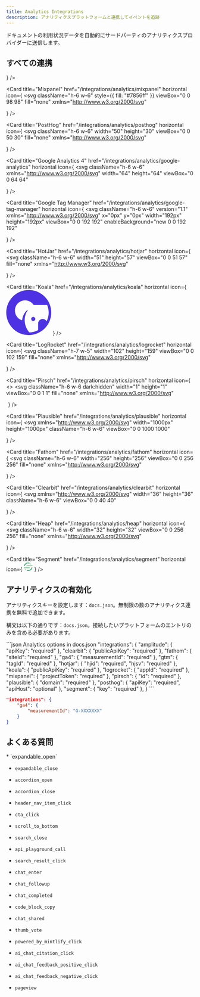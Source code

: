 ```yaml
---
title: Analytics Integrations
description: アナリティクスプラットフォームと連携してイベントを追跡
---
```


ドキュメントの利用状況データを自動的にサードパーティのアナリティクスプロバイダーに送信します。

## すべての連携

<CardGroup cols={2}>
  <Card
    title="Amplitude"
    href="/integrations/analytics/amplitude"
    horizontal
    icon={<svg className="h-6 w-6" width="36" height="36" viewBox="0 0 36 36" fill="none" xmlns="http://www.w3.org/2000/svg">
<path d="M15.5988 8.04494C15.4989 7.91714 15.3924 7.84668 15.2646 7.84668C15.1728 7.85323 15.0876 7.88273 15.009 7.93188C14.0635 8.67087 12.7773 11.8055 11.7188 15.9412L12.6576 15.9477C14.5059 15.969 16.4165 15.9903 18.3008 16.0182C17.8027 14.1273 17.3341 12.5068 16.9015 11.1926C16.2674 9.28205 15.8414 8.42181 15.5988 8.04494Z" fill="#1E61F0"/>
<path d="M17.6964 0.078125C7.92405 0.078125 0 8.00217 0 17.7745C0 27.5468 7.92405 35.4709 17.6964 35.4709C27.4687 35.4709 35.3928 27.5468 35.3928 17.7745C35.3928 8.00217 27.4687 0.078125 17.6964 0.078125ZM30.7589 17.5615C30.7098 17.7598 30.5885 17.9531 30.4181 18.094C30.3968 18.1088 30.3755 18.1219 30.3542 18.1366L30.3329 18.1514L30.2903 18.1792L30.2543 18.2005C30.1199 18.271 29.9692 18.307 29.8135 18.307H21.4274C21.4913 18.584 21.5699 18.9035 21.6469 19.2459C22.109 21.2286 23.3248 26.5014 24.6242 26.5014H24.652H24.6668H24.6946C25.704 26.5014 26.2234 25.0382 27.3606 21.8316L27.3753 21.7955C27.5605 21.2843 27.7669 20.701 27.9865 20.0832L28.0439 19.9276C28.1291 19.7211 28.3634 19.6146 28.5698 19.6998C28.7189 19.7572 28.8254 19.9063 28.8254 20.0701C28.8254 20.1127 28.8189 20.1488 28.8107 20.1832L28.7615 20.3388C28.6403 20.7223 28.5207 21.2417 28.3699 21.8463C27.6948 24.6466 26.6707 28.8757 24.0556 28.8757H24.0343C22.3433 28.861 21.334 26.1606 20.8998 25.0022C20.0903 22.8409 19.4791 20.5453 18.8893 18.3152H11.1864L9.58718 23.439L9.56588 23.4177C9.32501 23.7946 8.82034 23.9076 8.44347 23.6668C8.20916 23.5176 8.0666 23.262 8.0666 22.9851V22.9573L8.16655 22.3739C8.38612 21.0598 8.65648 19.6867 8.9547 18.3087H5.68578L5.67104 18.2939C5.00251 18.194 4.54043 17.5697 4.64039 16.9012C4.71904 16.3817 5.1172 15.9705 5.62843 15.8771C5.75624 15.8623 5.88405 15.8558 6.01186 15.8623H6.16752C7.19817 15.8771 8.29272 15.8984 9.50034 15.9115C11.1995 9.00333 13.1674 5.49191 15.3565 5.48535C17.7013 5.48535 19.4431 10.8221 20.8359 16.0458L20.8424 16.0671C23.7 16.1245 26.756 16.2097 29.7185 16.4227L29.8463 16.4374C29.8954 16.4374 29.938 16.444 29.9888 16.4522H30.0036L30.0183 16.4588H30.0249C30.5312 16.5587 30.8654 17.0568 30.7589 17.5615Z" fill="#1E61F0"/>
</svg>}
  />

  <Card
    title="Mixpanel"
    href="/integrations/analytics/mixpanel"
    horizontal
    icon={
<svg
className="h-6 w-6"
style={{ fill: "#7856ff" }}
viewBox="0 0 98 98"
fill="none"
xmlns="http://www.w3.org/2000/svg"
>
<path d="M24.2391 58.7912C29.877 58.7912 34.4475 54.2207 34.4475 48.5828C34.4475 42.9449 29.877 38.3745 24.2391 38.3745C18.6012 38.3745 14.0308 42.9449 14.0308 48.5828C14.0308 54.2207 18.6012 58.7912 24.2391 58.7912Z"></path>
<path d="M54.7787 55.7046C58.7675 55.7046 62.0011 52.4716 62.0011 48.4834C62.0011 44.4952 58.7675 41.2622 54.7787 41.2622C50.7899 41.2622 47.5563 44.4952 47.5563 48.4834C47.5563 52.4716 50.7899 55.7046 54.7787 55.7046Z"></path>
<path d="M78.6018 52.0652C80.547 52.0652 82.1239 50.4883 82.1239 48.5431C82.1239 46.5979 80.547 45.021 78.6018 45.021C76.6566 45.021 75.0798 46.5979 75.0798 48.5431C75.0798 50.4883 76.6566 52.0652 78.6018 52.0652Z"></path>
</svg>
}
  />

  <Card
    title="PostHog"
    href="/integrations/analytics/posthog"
    horizontal
    icon={
<svg
className="h-6 w-6"
width="50"
height="30"
viewBox="0 0 50 30"
fill="none"
xmlns="http://www.w3.org/2000/svg"
>
<path
  d="M10.8914 17.2057c-.3685.7371-1.42031.7371-1.78884 0L8.2212 15.443c-.14077-.2815-.14077-.6129 0-.8944l.88136-1.7627c.36853-.7371 1.42034-.7371 1.78884 0l.8814 1.7627c.1407.2815.1407.6129 0 .8944l-.8814 1.7627zM10.8914 27.2028c-.3685.737-1.42031.737-1.78884 0L8.2212 25.44c-.14077-.2815-.14077-.6129 0-.8944l.88136-1.7627c.36853-.7371 1.42034-.7371 1.78884 0l.8814 1.7627c.1407.2815.1407.6129 0 .8944l-.8814 1.7628z"
  fill="#1D4AFF"
/>
<path
  d="M0 23.4082c0-.8909 1.07714-1.3371 1.70711-.7071l4.58338 4.5834c.62997.63.1838 1.7071-.7071 1.7071H.999999c-.552284 0-.999999-.4477-.999999-1v-4.5834zm0-4.8278c0 .2652.105357.5196.292893.7071l9.411217 9.4112c.18753.1875.44189.2929.70709.2929h5.1692c.8909 0 1.3371-1.0771.7071-1.7071L1.70711 12.7041C1.07714 12.0741 0 12.5203 0 13.4112v5.1692zm0-9.99701c0 .26521.105357.51957.292893.7071L19.7011 28.6987c.1875.1875.4419.2929.7071.2929h5.1692c.8909 0 1.3371-1.0771.7071-1.7071L1.70711 2.70711C1.07715 2.07715 0 2.52331 0 3.41421v5.16918zm9.997 0c0 .26521.1054.51957.2929.7071l17.994 17.99401c.63.63 1.7071.1838 1.7071-.7071v-5.1692c0-.2652-.1054-.5196-.2929-.7071l-17.994-17.994c-.63-.62996-1.7071-.18379-1.7071.70711v5.16918zm11.7041-5.87628c-.63-.62997-1.7071-.1838-1.7071.7071v5.16918c0 .26521.1054.51957.2929.7071l7.997 7.99701c.63.63 1.7071.1838 1.7071-.7071v-5.1692c0-.2652-.1054-.5196-.2929-.7071l-7.997-7.99699z"
  fill="#F9BD2B"
/>
<path
  d="M42.5248 23.5308l-9.4127-9.4127c-.63-.63-1.7071-.1838-1.7071.7071v13.1664c0 .5523.4477 1 1 1h14.5806c.5523 0 1-.4477 1-1v-1.199c0-.5523-.4496-.9934-.9973-1.0647-1.6807-.2188-3.2528-.9864-4.4635-2.1971zm-6.3213 2.2618c-.8829 0-1.5995-.7166-1.5995-1.5996 0-.8829.7166-1.5995 1.5995-1.5995.883 0 1.5996.7166 1.5996 1.5995 0 .883-.7166 1.5996-1.5996 1.5996z"
  fill="#000"
/>
<path
  d="M0 27.9916c0 .5523.447715 1 1 1h4.58339c.8909 0 1.33707-1.0771.70711-1.7071l-4.58339-4.5834C1.07714 22.0711 0 22.5173 0 23.4082v4.5834zM9.997 10.997L1.70711 2.70711C1.07714 2.07714 0 2.52331 0 3.41421v5.16918c0 .26521.105357.51957.292893.7071L9.997 18.9946V10.997zM1.70711 12.7041C1.07714 12.0741 0 12.5203 0 13.4112v5.1692c0 .2652.105357.5196.292893.7071L9.997 28.9916V20.994l-8.28989-8.2899z"
  fill="#1D4AFF"
/>
<path
  d="M19.994 11.4112c0-.2652-.1053-.5196-.2929-.7071l-7.997-7.99699c-.6299-.62997-1.70709-.1838-1.70709.7071v5.16918c0 .26521.10539.51957.29289.7071l9.7041 9.70411v-7.5834zM9.99701 28.9916h5.58339c.8909 0 1.3371-1.0771.7071-1.7071L9.99701 20.994v7.9976zM9.99701 10.997v7.5834c0 .2652.10539.5196.29289.7071l9.7041 9.7041v-7.5834c0-.2652-.1053-.5196-.2929-.7071L9.99701 10.997z"
  fill="#F54E00"
/>
</svg>
}
  />

  <Card
    title="Google Analytics 4"
    href="/integrations/analytics/google-analytics"
    horizontal
    icon={
<svg
className="h-6 w-6"
xmlns="http://www.w3.org/2000/svg"
width="64"
height="64"
viewBox="0 0 64 64"
>
<g transform="matrix(.363638 0 0 .363636 -3.272763 -2.909091)">
  <path
    d="M130 29v132c0 14.77 10.2 23 21 23 10 0 21-7 21-23V30c0-13.54-10-22-21-22s-21 9.33-21 21z"
    fill="#f9ab00"
  />
  <g fill="#e37400">
    <path d="M75 96v65c0 14.77 10.2 23 21 23 10 0 21-7 21-23V97c0-13.54-10-22-21-22s-21 9.33-21 21z" />
    <circle cx="41" cy="163" r="21" />
  </g>
</g>
</svg>
}
  />

  <Card
    title="Google Tag Manager"
    href="/integrations/analytics/google-tag-manager"
    horizontal
    icon={
<svg
className="h-6 w-6"
version="1.1"
xmlns="http://www.w3.org/2000/svg"
x="0px"
y="0px"
width="192px"
height="192px"
viewBox="0 0 192 192"
enableBackground="new 0 0 192 192"
>
<rect fill="none" width="192" height="192" />
<g>
  <polygon
    fill="#8AB4F8"
    points="111.31,176.79 80.76,147 146.37,80 178,111 	"
  />
  <path
    fill="#4285F4"
    d="M111.44,45.08L81,14L14.44,79.93c-8.58,8.58-8.58,22.49,0,31.08L80,177l31-29L61.05,95.47L111.44,45.08z"
  />
  <path
    fill="#8AB4F8"
    d="M177.56,80.44l-66-66c-8.59-8.59-22.52-8.59-31.11,0c-8.59,8.59-8.59,22.52,0,31.11l66,66
  c8.59,8.59,22.52,8.59,31.11,0C186.15,102.96,186.15,89.03,177.56,80.44z"
  />
  <circle fill="#246FDB" cx="95.5" cy="162.5" r="21.5" />
</g>
</svg>
}
  />

  <Card
    title="HotJar"
    href="/integrations/analytics/hotjar"
    horizontal
    icon={
<svg
className="h-6 w-6"
width="51"
height="57"
viewBox="0 0 51 57"
fill="none"
xmlns="http://www.w3.org/2000/svg"
>
<path
  d="M20.9743 23.3016C27.5805 19.6488 36.6281 14.645 36.6281 0.0820312H25.6725C25.6725 8.23006 21.687 10.4338 15.6538 13.7698C9.0477 17.4239 0 22.4256 0 36.99H10.9556C10.9556 28.8414 14.9412 26.6376 20.9743 23.3016Z"
  fill="#FF3C00"
/>
<path
  d="M39.9362 19.9551C39.9362 28.1035 35.9506 30.3073 29.9175 33.6428C23.3131 37.2956 14.2637 42.2987 14.2637 56.8628H25.2189C25.2189 48.7143 29.2044 46.5106 35.2375 43.1746C41.8436 39.5218 50.8909 34.5193 50.8909 19.9551H39.9362Z"
  fill="#FF3C00"
/>
</svg>
}
  />

  <Card
    title="Koala"
    href="/integrations/analytics/koala"
    horizontal
    icon={
<svg className="h-6 w-6" width="121" height="121" viewBox="0 0 121 121" fill="none" xmlns="http://www.w3.org/2000/svg">
<path d="M72.5246 72.3223C71.4431 72.3248 70.3866 72.6473 69.4886 73.2503C68.5911 73.8528 67.8916 74.7078 67.4796 75.7078C67.0676 76.7073 66.9611 77.8068 67.1736 78.8673C67.3861 79.9273 67.9081 80.9008 68.6736 81.6648C69.4391 82.4283 70.4136 82.9483 71.4746 83.1583C72.5351 83.3683 73.6346 83.2593 74.6331 82.8448C75.6321 82.4303 76.4856 81.7293 77.0861 80.8303C77.6866 79.9308 78.0071 78.8738 78.0071 77.7923C78.0071 77.0728 77.8651 76.3603 77.5896 75.6958C77.3141 75.0313 76.9101 74.4278 76.4006 73.9198C75.8911 73.4118 75.2866 73.0088 74.6216 72.7348C73.9566 72.4608 73.2436 72.3203 72.5246 72.3223Z" fill="#4D32E4"/>
<path d="M60.5 0C44.4544 0 29.066 6.3741 17.7201 17.7201C6.3741 29.066 0 44.4544 0 60.5C0 76.5455 6.3741 91.934 17.7201 103.28C29.066 114.626 44.4544 121 60.5 121C76.5455 121 91.934 114.626 103.28 103.28C114.626 91.934 121 76.5455 121 60.5C121 44.4544 114.626 29.066 103.28 17.7201C91.934 6.3741 76.5455 0 60.5 0ZM108.522 84.07C107.203 81.71 105.138 79.855 102.65 78.796C100.163 77.737 97.3945 77.534 94.779 78.2195C92.164 78.9045 89.8505 80.439 88.202 82.5815C86.553 84.724 85.663 87.3535 85.6705 90.057V107.211C85.6705 107.387 85.6705 107.551 85.6705 107.728C78.4335 111.61 70.3975 113.767 62.189 114.03C53.4065 104.206 48.8746 91.3035 49.5848 78.146C50.1465 69.442 53.0275 61.047 57.929 53.8325C58.004 53.7305 58.038 53.6035 58.024 53.4775C58.01 53.351 57.949 53.235 57.853 53.152C57.752 53.089 57.633 53.061 57.515 53.0725C57.3965 53.0835 57.285 53.134 57.1975 53.215C49.6673 59.3625 44.6827 68.0835 43.2071 77.692C43.0432 78.549 42.8541 80.0115 42.7533 80.818C42.7533 81.171 42.2492 81.259 42.0349 81.196C37.9451 79.838 34.2333 77.534 31.201 74.472C28.1687 71.4095 25.9014 67.6755 24.5833 63.5725C23.2651 59.4695 22.9333 55.1135 23.6147 50.8585C24.2962 46.603 25.9717 42.5685 28.5052 39.0824C31.0387 35.5963 34.3587 32.7568 38.1956 30.7947C42.0325 28.8326 46.2781 27.8031 50.5875 27.7899C54.897 27.7767 59.149 28.7802 62.9975 30.7187C66.8465 32.6573 70.184 35.4763 72.7385 38.9469C73 39.3158 73.3455 39.6171 73.7465 39.8254C74.148 40.0337 74.593 40.1429 75.045 40.1442H85.62H109.946C112.846 47.1544 114.22 54.702 113.977 62.2845C113.733 69.867 111.879 77.3105 108.535 84.12L108.522 84.07Z" fill="#4D32E4"/>
</svg>
}
  />

  <Card
    title="LogRocket"
    href="/integrations/analytics/logrocket"
    horizontal
    icon={
<svg
className="h-7 w-5"
width="102"
height="159"
viewBox="0 0 102 159"
fill="none"
xmlns="http://www.w3.org/2000/svg"
>
<path
  d="M33.7001 18.4998C38.1001 11.4998 44.0001 5.3998 50.9001 0.799805C57.7001 5.2998 63.5001 11.2998 67.9001 18.1998C79.4001 34.1998 85.2001 53.4998 84.4001 73.1998C88.0001 76.0998 91.7001 78.8998 95.2001 81.7998C100.2 86.2998 102.6 93.0998 101.4 99.6998C99.7001 107.9 98.1001 116.1 96.3001 124.3C95.1001 127.9 91.2001 129.8 87.7001 128.6C87.1001 128.4 86.5001 128.1 86.0001 127.7C80.2001 123.1 74.6001 118.3 68.8001 113.6C58.9001 123 43.5001 123.1 33.5001 113.8C29.4001 116.8 25.5001 120.5 21.5001 123.8C19.7001 125.5 17.8001 127.1 15.6001 128.3C12.1001 129.7 8.10011 127.9 6.80011 124.4C6.70011 124.2 6.7001 124 6.6001 123.9C4.8001 115.9 2.8001 107.9 1.0001 99.8998C-0.399898 92.8998 2.1001 85.7998 7.5001 81.1998C10.6001 78.6998 13.8001 76.1998 17.0001 73.6998C17.9001 73.1998 17.4001 72.1998 17.5001 71.4998C17.1001 52.5998 22.8001 33.9998 33.7001 18.4998ZM39.4001 43.2998C35.2001 48.6998 35.7001 56.3998 40.6001 61.1998C46.2001 66.5998 55.1001 66.7998 60.9001 61.5998C65.0001 57.8998 66.4001 51.9998 64.5001 46.7998C62.5001 41.7998 57.9001 38.2998 52.5001 37.8998C47.4001 37.2998 42.5001 39.3998 39.4001 43.2998Z"
  fill="#764ABC"
/>
<path
  d="M31.7002 130.6C31.8002 128.7 33.5002 127.3 35.3002 127.5C35.8002 127.5 36.3002 127.7 36.7002 127.9C45.6002 132.2 56.0002 132.2 65.0002 127.9C66.7002 127 68.7002 127.7 69.6002 129.3C69.8002 129.6 69.9002 130 70.0002 130.4C70.0002 135.4 70.0002 140.4 70.0002 145.4C69.8002 147.2 68.1002 148.6 66.3002 148.4C65.7002 148.3 65.2002 148.1 64.7002 147.8C63.2002 146.5 61.9002 145.1 60.4002 143.8C58.1002 148.1 56.0002 152.4 53.7002 156.7C52.7002 158.3 50.6002 158.7 49.0002 157.7C48.6002 157.5 48.3002 157.1 48.1002 156.8C45.8002 152.5 43.7002 148.2 41.3002 143.9C39.9002 145.3 38.5002 146.7 37.0002 147.9C35.5002 149 33.3002 148.6 32.3002 147C32.0002 146.5 31.8002 146 31.7002 145.4C31.7002 140.5 31.7002 135.5 31.7002 130.6Z"
  fill="#764ABC"
/>
<path
  d="M50.7998 58.5005C54.5998 58.6005 57.6998 55.6005 57.7998 51.8005C57.6998 48.0005 54.5998 45.0005 50.7998 45.0005C46.9998 44.9005 43.8998 47.9005 43.7998 51.7005C43.7998 55.5005 46.9998 58.6005 50.7998 58.5005Z"
  fill="#764ABC"
/>
</svg>
}
  />

  <Card
    title="Pirsch"
    href="/integrations/analytics/pirsch"
    horizontal
    icon={
<>
<svg
  className="h-6 w-6 dark:hidden"
  width="1"
  height="1"
  viewBox="0 0 1 1"
  fill="none"
  xmlns="http://www.w3.org/2000/svg"
>
  <g clipPath="url(#clip0_2199_68)">
    <path
      d="M0.184082 0.631579C0.358477 0.631579 0.499871 0.490184 0.499871 0.315789C0.499871 0.141395 0.358477 0 0.184082 0V0.631579ZM0.815661 0.368421C0.641266 0.368421 0.499871 0.509816 0.499871 0.684211C0.499871 0.858605 0.641266 1 0.815661 1V0.368421Z"
      fill="black"
    />
    <path
      d="M0.710681 0.288549C0.78335 0.288549 0.842259 0.229639 0.842259 0.15697C0.842259 0.0843005 0.78335 0.0253906 0.710681 0.0253906C0.638011 0.0253906 0.579102 0.0843005 0.579102 0.15697C0.579102 0.229639 0.638011 0.288549 0.710681 0.288549Z"
      fill="black"
    />
    <path
      d="M0.289294 0.974095C0.361963 0.974095 0.420873 0.915185 0.420873 0.842516C0.420873 0.769847 0.361963 0.710938 0.289294 0.710938C0.216625 0.710938 0.157715 0.769847 0.157715 0.842516C0.157715 0.915185 0.216625 0.974095 0.289294 0.974095Z"
      fill="black"
    />
  </g>
  <defs>
    <clipPath id="clip0_2199_68">
      <rect width="1" height="1" fill="black" />
    </clipPath>
  </defs>
</svg>
<svg
  className="hidden h-6 w-6 dark:block"
  width="1"
  height="1"
  viewBox="0 0 1 1"
  fill="none"
  xmlns="http://www.w3.org/2000/svg"
>
  <g clipPath="url(#clip0_2199_68)">
    <path
      d="M0.184082 0.631579C0.358477 0.631579 0.499871 0.490184 0.499871 0.315789C0.499871 0.141395 0.358477 0 0.184082 0V0.631579ZM0.815661 0.368421C0.641266 0.368421 0.499871 0.509816 0.499871 0.684211C0.499871 0.858605 0.641266 1 0.815661 1V0.368421Z"
      fill="white"
    />
    <path
      d="M0.710681 0.288549C0.78335 0.288549 0.842259 0.229639 0.842259 0.15697C0.842259 0.0843005 0.78335 0.0253906 0.710681 0.0253906C0.638011 0.0253906 0.579102 0.0843005 0.579102 0.15697C0.579102 0.229639 0.638011 0.288549 0.710681 0.288549Z"
      fill="white"
    />
    <path
      d="M0.289294 0.974095C0.361963 0.974095 0.420873 0.915185 0.420873 0.842516C0.420873 0.769847 0.361963 0.710938 0.289294 0.710938C0.216625 0.710938 0.157715 0.769847 0.157715 0.842516C0.157715 0.915185 0.216625 0.974095 0.289294 0.974095Z"
      fill="white"
    />
  </g>
  <defs>
    <clipPath id="clip0_2199_68">
      <rect width="1" height="1" fill="white" />
    </clipPath>
  </defs>
</svg>
</>
}
  />

  <Card
    title="Plausible"
    href="/integrations/analytics/plausible"
    horizontal
    icon={
<svg
xmlns="http://www.w3.org/2000/svg"
width="1000px"
height="1000px"
className="h-6 w-6"
viewBox="0 0 1000 1000"
>
<defs>
  <radialGradient
    cx="79.1305263%"
    cy="87.6448158%"
    fx="79.1305263%"
    fy="87.6448158%"
    r="96.9897763%"
    id="radialGradient-1"
  >
    <stop stopColor="#2440E6" offset="0%" />
    <stop stopColor="#5661B3" offset="100%" />
  </radialGradient>
  <radialGradient
    cx="0%"
    cy="30.2198829%"
    fx="0%"
    fy="30.2198829%"
    r="62.2688936%"
    gradientTransform="translate(0.000000,0.302199),scale(1.000000,0.722519),rotate(61.734530),translate(-0.000000,-0.302199)"
    id="radialGradient-2"
  >
    <stop stopColor="#6574CD" stopOpacity="0.5" offset="0%" />
    <stop stopColor="#6574CD" offset="100%" />
  </radialGradient>
</defs>
<g stroke="none" strokeWidth="1" fill="none" fillRule="evenodd">
  <g transform="translate(19.000000, 0.000000)">
    <g transform="translate(-19.000000, 0.000000)">
      <rect x="0" y="0" width="1000" height="1000" />
      <g transform="translate(124.069479, 0.000000)">
        <g transform="translate(376.923077, 500.000000) scale(-1, 1) rotate(-180.000000) translate(-376.923077, -500.000000) translate(2.233251, -0.000000)">
          <circle
            fill="url(#radialGradient-1)"
            cx="373.69727"
            cy="624.069479"
            r="373.449132"
          />
          <path
            d="M309.677419,993.322174 C232.506203,979.92267 167.493797,947.168328 113.647643,894.562869 C58.3126551,840.468576 24.0694789,777.44128 7.44416873,698.781231 L1.7369727,671.982223 L0.992555831,336.498352 L0.248138958,0.76634245 L7.19602978,0.76634245 C11.1662531,0.76634245 23.82134,2.00703724 35.235732,3.24773203 C132.754342,15.158402 215.632754,74.215474 260.794045,163.793638 C272.208437,186.622422 280.397022,212.925151 286.104218,245.679494 C290.818859,273.471057 291.066998,282.652199 290.322581,427.56535 L289.578164,580.170809 L295.533499,595.059146 C303.722084,615.406541 326.30273,637.987186 346.650124,646.175772 L361.538462,652.131107 L500.496278,652.379246 C576.923077,652.379246 643.920596,653.371802 649.131514,654.364357 C673.449132,659.078998 699.503722,679.426392 709.925558,702.007037 C712.903226,708.210511 716.873449,720.36932 718.610422,728.557906 C721.33995,742.205548 721.091811,745.927633 717.121588,761.312248 C704.71464,806.969816 661.042184,870.245251 616.377171,907.217955 C565.756824,949.153439 509.925558,977.193141 449.627792,991.337062 C417.866005,998.533092 345.905707,999.773787 309.677419,993.322174 Z"
            id="Path"
            fill="url(#radialGradient-2)"
            fillRule="nonzero"
          />
        </g>
      </g>
    </g>
  </g>
</g>
</svg>
}
  />

  <Card
    title="Fathom"
    href="/integrations/analytics/fathom"
    horizontal
    icon={
<svg
className="h-6 w-6"
width="256"
height="256"
viewBox="0 0 256 256"
fill="none"
xmlns="http://www.w3.org/2000/svg"
>
<path
d="M50.4139 36.0859H40.3871C31.7927 36.105 22.7513 37.7857 15.3869 42.8984C11.5551 45.5505 8.45289 49.125 6.36656 53.292C4.0486 58.1293 2.89794 63.4429 3.0071 68.8058V212.667C3.0071 213.984 3.53027 215.247 4.46151 216.178C5.39275 217.109 6.65579 217.632 7.97276 217.632H27.5661C28.8831 217.632 30.1461 217.109 31.0774 216.178C32.0086 215.247 32.5318 213.984 32.5318 212.667V111.31H50.4063C51.0584 111.31 51.7041 111.182 52.3065 110.932C52.909 110.682 53.4564 110.317 53.9175 109.856C54.3786 109.394 54.7444 108.847 54.9939 108.245C55.2435 107.642 55.3719 106.996 55.3719 106.344V89.5566C55.3719 88.2396 54.8488 86.9766 53.9175 86.0453C52.9863 85.1141 51.7232 84.5909 50.4063 84.5909H32.5394V71.8349C32.4457 69.708 32.7382 67.5817 33.4027 65.5591C33.6012 64.974 33.9349 64.444 34.3767 64.0121C35.0566 63.4655 35.8835 63.1331 36.7526 63.0571C38.4628 62.845 40.1867 62.7639 41.9092 62.8146H50.4196C51.7366 62.8146 52.9996 62.2914 53.9309 61.3602C54.8621 60.4289 55.3853 59.1659 55.3853 57.8489V41.0592C55.3853 39.7423 54.8621 38.4792 53.9309 37.548C52.9996 36.6167 51.7366 36.0936 50.4196 36.0936"
fill="#1F2026"
/>
<path
d="M168.815 128.261C168.982 122.018 167.781 115.814 165.296 110.084C162.812 104.354 159.105 99.2374 154.434 95.0918C145.198 87.0379 132.23 82.712 116.98 82.7178C101.466 82.7178 88.0641 87.1582 78.2799 94.9409C73.4171 98.7218 69.4331 103.513 66.6032 108.985C63.7733 114.456 62.165 120.476 61.8894 126.63C61.8575 127.301 61.9625 127.972 62.1977 128.602C62.433 129.232 62.7937 129.807 63.258 130.294C63.7223 130.78 64.2806 131.167 64.8989 131.431C65.5172 131.695 66.1827 131.831 66.855 131.83H87.6019C88.8467 131.832 90.0466 131.366 90.9642 130.525C91.8817 129.684 92.4499 128.529 92.5561 127.288C92.7767 124.972 93.4898 122.729 94.6475 120.71C95.8053 118.691 97.3811 116.943 99.2693 115.583C104.448 111.964 110.667 110.136 116.98 110.378C124.718 110.378 130.282 112.479 133.83 115.564C135.624 117.142 137.044 119.1 137.987 121.296C138.93 123.491 139.372 125.869 139.281 128.257V128.958C139.296 129.537 139.232 130.115 139.09 130.677L138.899 131.106C138.545 131.474 138.1 131.743 137.61 131.885C134.826 132.791 131.95 133.381 129.035 133.644C124.833 134.202 119.373 134.779 112.57 135.69H112.581C100.098 137.369 87.3498 139.41 77.0193 145.239C71.7347 148.136 67.3067 152.375 64.1812 157.527C60.8001 163.529 59.1166 170.338 59.311 177.224C59.2225 183.496 60.4876 189.713 63.02 195.452C66.6423 203.293 72.8442 209.656 80.5908 213.477C88.8782 217.474 97.9927 219.456 107.191 219.262C119.128 219.274 128.181 216.497 134.846 212.251C136.408 211.261 137.892 210.155 139.287 208.941V212.66C139.287 213.977 139.81 215.24 140.741 216.171C141.672 217.102 142.936 217.625 144.253 217.625H153.79L168.812 161.735L168.815 128.261ZM139.283 166.03C139.404 169.288 138.883 172.539 137.748 175.596C136.613 178.652 134.887 181.456 132.669 183.845C128.204 188.349 121.149 191.569 109.984 191.601C102.793 191.613 97.4741 190.033 94.2941 187.753C92.8266 186.744 91.6254 185.395 90.7933 183.821C89.9498 182.118 89.5217 180.241 89.5443 178.341V178.293V178.213C89.4842 176.061 90.0395 173.937 91.1447 172.09C93.1437 169.263 95.9722 167.127 99.2388 165.979C103.667 164.269 108.293 163.122 113.007 162.564C120.085 161.569 127.367 160.514 133.404 159.317C135.561 158.895 137.482 158.442 139.289 157.969L139.283 166.03Z"
fill="#1F2026"
/>
<path
d="M251.975 21.9481C251.51 21.3425 250.913 20.8518 250.228 20.514C249.544 20.1763 248.791 20.0004 248.027 20H223.077C221.982 19.9988 220.917 20.3596 220.048 21.0263C219.18 21.6929 218.556 22.628 218.273 23.6861L168.813 207.74L166.375 216.833L163.015 229.322C162.816 230.059 162.789 230.832 162.937 231.581C163.085 232.33 163.404 233.035 163.868 233.641C164.333 234.247 164.931 234.737 165.616 235.074C166.301 235.411 167.055 235.586 167.818 235.584H192.769C193.863 235.586 194.927 235.226 195.796 234.56C196.665 233.895 197.289 232.961 197.572 231.904L252.831 26.2644C253.027 25.5271 253.053 24.7545 252.904 24.0059C252.756 23.2573 252.438 22.5527 251.975 21.9462"
fill="#7166F6"
/>
</svg>

}
  />

  <Card
    title="Clearbit"
    href="/integrations/analytics/clearbit"
    horizontal
    icon={
<svg
xmlns="http://www.w3.org/2000/svg"
width="36"
height="36"
className="h-6 w-6"
viewBox="0 0 40 40"
>
<defs>
  <linearGradient id="clearbit-a" x1="50%" x2="100%" y1="0%" y2="100%">
    <stop offset="0%" stopColor="#DEF2FE"></stop>
    <stop offset="100%" stopColor="#DBF1FE"></stop>
  </linearGradient>
  <linearGradient id="clearbit-b" x1="0%" x2="50%" y1="0%" y2="100%">
    <stop offset="0%" stopColor="#57BCFD"></stop>
    <stop offset="100%" stopColor="#51B5FD"></stop>
  </linearGradient>
  <linearGradient id="clearbit-c" x1="37.5%" x2="62.5%" y1="0%" y2="100%">
    <stop offset="0%" stopColor="#1CA7FD"></stop>
    <stop offset="100%" stopColor="#148CFC"></stop>
  </linearGradient>
  <filter
    id="ck-icon-shadow"
    x="-50%"
    y="-50%"
    width="200%"
    height="200%"
  >
    <feOffset result="offOut" in="SourceGraphic" dx="0" dy="1"></feOffset>
    <feGaussianBlur
      result="blurOut"
      in="offOut"
      stdDeviation="1"
    ></feGaussianBlur>
    <feBlend in="SourceGraphic" in2="blurOut" mode="normal"></feBlend>
  </filter>
</defs>
<g fill="none">
  <path
    d="M27.9195733,37 L12.0804267,37 L11.4338943,36.9949826 C8.75934941,36.9515623 7.69554096,36.6271471 6.62367147,36.053905 C5.46935048,35.4365674 4.56343261,34.5306495 3.94609499,33.3763285 L3.81824005,33.1283803 C3.30403747,32.0897188 3.02217708,30.9433817 3.00125617,28.250264 L3,12.0804267 C3,8.92296455 3.32875737,7.77799245 3.94609499,6.62367147 C4.56343261,5.46935048 5.46935048,4.56343261 6.62367147,3.94609499 L6.87161969,3.81824005 C7.91028124,3.30403747 9.05661831,3.02217708 11.749736,3.00125617 L27.9195733,3 C31.0770355,3 32.2220075,3.32875737 33.3763285,3.94609499 C34.5306495,4.56343261 35.4365674,5.46935048 36.053905,6.62367147 L36.18176,6.87161969 C36.6959625,7.91028124 36.9778229,9.05661831 36.9987438,11.749736 L37,27.9195733 L36.9949826,28.5661057 C36.9515623,31.2406506 36.6271471,32.304459 36.053905,33.3763285 C35.4365674,34.5306495 34.5306495,35.4365674 33.3763285,36.053905 L33.1283803,36.18176 C32.0481723,36.7165306 30.8515024,37 27.9195733,37 Z"
    id="clearbit-edge"
    strokeOpacity="0.2"
    stroke="#9BADBC"
    fillOpacity="0"
    fill="#9BADBC"
  ></path>
  <path
    d="M27.9195733,37 L12.0804267,37 L11.4338943,36.9949826 C8.75934941,36.9515623 7.69554096,36.6271471 6.62367147,36.053905 C5.46935048,35.4365674 4.56343261,34.5306495 3.94609499,33.3763285 L3.81824005,33.1283803 C3.30403747,32.0897188 3.02217708,30.9433817 3.00125617,28.250264 L3,12.0804267 C3,8.92296455 3.32875737,7.77799245 3.94609499,6.62367147 C4.56343261,5.46935048 5.46935048,4.56343261 6.62367147,3.94609499 L6.87161969,3.81824005 C7.91028124,3.30403747 9.05661831,3.02217708 11.749736,3.00125617 L27.9195733,3 C31.0770355,3 32.2220075,3.32875737 33.3763285,3.94609499 C34.5306495,4.56343261 35.4365674,5.46935048 36.053905,6.62367147 L36.18176,6.87161969 C36.6959625,7.91028124 36.9778229,9.05661831 36.9987438,11.749736 L37,27.9195733 L36.9949826,28.5661057 C36.9515623,31.2406506 36.6271471,32.304459 36.053905,33.3763285 C35.4365674,34.5306495 34.5306495,35.4365674 33.3763285,36.053905 L33.1283803,36.18176 C32.0481723,36.7165306 30.8515024,37 27.9195733,37 Z"
    id="clearbit-fx"
    fillOpacity="0.2"
    fill="#9BADBC"
    filter="url(#ck-icon-shadow)"
  ></path>
  <path
    fill="url(#clearbit-a)"
    d="M37,20 L37,27.9195733 C37,31.0770355 36.6712426,32.2220075 36.053905,33.3763285 C35.4365674,34.5306495 34.5306495,35.4365674 33.3763285,36.053905 C32.2220075,36.6712426 31.0770355,37 27.9195733,37 L20,37 L20,20 L37,20 Z"
  ></path>
  <path
    fill="url(#clearbit-b)"
    d="M20,3 L27.9195733,3 C31.0770355,3 32.2220075,3.32875737 33.3763285,3.94609499 C34.5306495,4.56343261 35.4365674,5.46935048 36.053905,6.62367147 C36.6712426,7.77799245 37,8.92296455 37,12.0804267 L37,20 L20,20 L20,3 Z"
  ></path>
  <path
    fill="url(#clearbit-c)"
    d="M12.0804267,3 L20,3 L20,37 L12.0804267,37 C8.92296455,37 7.77799245,36.6712426 6.62367147,36.053905 C5.46935048,35.4365674 4.56343261,34.5306495 3.94609499,33.3763285 C3.32875737,32.2220075 3,31.0770355 3,27.9195733 L3,12.0804267 C3,8.92296455 3.32875737,7.77799245 3.94609499,6.62367147 C4.56343261,5.46935048 5.46935048,4.56343261 6.62367147,3.94609499 C7.77799245,3.32875737 8.92296455,3 12.0804267,3 Z"
  ></path>
</g>
</svg>
}
  />

  <Card
    title="Heap"
    href="/integrations/analytics/heap"
    horizontal
    icon={
<svg
className="h-6 w-6"
width="32"
height="32"
viewBox="0 0 256 256"
fill="none"
xmlns="http://www.w3.org/2000/svg"
>
<path
  d="M78.7 55.2H49V200.2H78.7V55.2ZM142.9 0H113.3V110.5H142.9V0Z"
  fill="black"
/>
<path
  d="M142.9 144.9H113.3V255.4H142.9V144.9ZM207.1 55.2002H177.5V200.2H207.1V55.2002Z"
  fill="#31D891"
/>
</svg>
}
  />

  <Card
    title="Segment"
    href="/integrations/analytics/segment"
    horizontal
    icon={
<svg xmlns="http://www.w3.org/2000/svg" width="24" height="24" fill="none">
<path
  fill="#93C8A2"
  fill-rule="evenodd"
  d="M22.69 10.396H8.64a1.184 1.184 0 0 1-1.173-1.187c0-.653.528-1.188 1.173-1.188h14.05c.645 0 1.173.535 1.173 1.188 0 .653-.527 1.187-1.173 1.187Z"
  clip-rule="evenodd"
/>
<path
  fill="#43AF79"
  fill-rule="evenodd"
  d="M1.923 10.396A1.184 1.184 0 0 1 .75 9.209c0-.12.03-.238.059-.356C2.275 4.015 6.646.75 11.66.75c1.144 0 2.288.178 3.374.505.615.207.968.86.762 1.484-.205.623-.85.979-1.466.771a8.962 8.962 0 0 0-2.67-.415c-3.989 0-7.45 2.582-8.594 6.44-.176.505-.616.86-1.144.86Z"
  clip-rule="evenodd"
/>
<path
  fill="#93C8A2"
  fill-rule="evenodd"
  d="M19.786 4.667c0 .653-.528 1.188-1.173 1.188a1.184 1.184 0 0 1-1.173-1.188c0-.653.528-1.187 1.173-1.187s1.173.534 1.173 1.187ZM1.173 13.604h14.05c.645 0 1.173.534 1.173 1.187s-.528 1.188-1.173 1.188H1.173A1.184 1.184 0 0 1 0 14.79c0-.653.528-1.187 1.173-1.187Z"
  clip-rule="evenodd"
/>
<path
  fill="#43AF79"
  fill-rule="evenodd"
  d="M21.94 13.604c.645 0 1.173.534 1.173 1.187 0 .12-.029.238-.058.357-1.467 4.837-5.837 8.102-10.853 8.102-1.144 0-2.288-.178-3.373-.505-.616-.207-.968-.86-.763-1.483.205-.624.85-.98 1.467-.772.85.267 1.76.415 2.669.415 3.989 0 7.45-2.582 8.594-6.44.176-.505.616-.86 1.144-.86Z"
  clip-rule="evenodd"
/>
<path
  fill="#93C8A2"
  fill-rule="evenodd"
  d="M4.077 19.332c0-.653.528-1.187 1.173-1.187.646 0 1.174.534 1.174 1.187S5.896 20.52 5.25 20.52a1.184 1.184 0 0 1-1.173-1.188Z"
  clip-rule="evenodd"
/>
</svg>
}
  />
</CardGroup>

## アナリティクスの有効化

アナリティクスキーを設定します：`docs.json`。無制限の数のアナリティクス連携を無料で追加できます。

構文は以下の通りです：`docs.json`。接続したいプラットフォームのエントリのみを含める必要があります。

<CodeGroup>
  ```json Analytics options in docs.json
  "integrations": {
      "amplitude": {
          "apiKey": "required"
      },
      "clearbit": {
          "publicApiKey": "required"
      },
      "fathom": {
          "siteId": "required"
      },
      "ga4": {
          "measurementId": "required"
      },
      "gtm": {
          "tagId": "required"
      },
      "hotjar": {
          "hjid": "required",
          "hjsv": "required"
      },
      "koala": {
          "publicApiKey": "required"
      },
      "logrocket": {
          "appId": "required"
      },
      "mixpanel": {
          "projectToken": "required"
      },
      "pirsch": {
          "id": "required"
      },
      "plausible": {
          "domain": "required"
      },
      "posthog": {
          "apiKey": "required",
          "apiHost": "optional"
      },
      "segment": {
        "key": "required"
      },
  }
  ```

  ```json Google Analytics 4 Example
  "integrations": {
      "ga4": {
          "measurementId": "G-XXXXXXX"
      }
  }
  ```
</CodeGroup>

## よくある質問

<Accordion title="What events are tracked?">
  * `expandable_open`

  * `expandable_close`

  * `accordion_open`

  * `accordion_close`

  * `header_nav_item_click`

  * `cta_click`

  * `scroll_to_bottom`

  * `search_close`

  * `api_playground_call`

  * `search_result_click`

  * `chat_enter`

  * `chat_followup`

  * `chat_completed`

  * `code_block_copy`

  * `chat_shared`

  * `thumb_vote`

  * `powered_by_mintlify_click`

  * `ai_chat_citation_click`

  * `ai_chat_feedback_positive_click`

  * `ai_chat_feedback_negative_click`

  * `pageview`
</Accordion>

